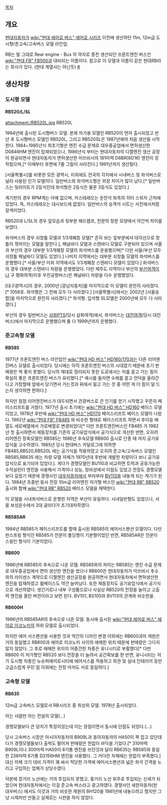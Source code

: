 [[목차]]


== 개요 ==
[[현대자동차]]가 [[wiki:"현대 에어로 버스" 에어로 시리즈]] 이전에 생산하던 11m, 12m급 도시형/준고속/고속버스 모델 라인업.

RB는 말 그대로 Rear engine - Bus 의 약자로 종전 생산되던 프론트엔진 버스인 [[wiki:"현대 FB" FB500]]과 대비되는 이름이다. 참고로 이 모델과 이름이 같은 현대RB라는 회사가 있다. (현대 계열사는 아닌듯) [http://hyundairb.com/index.asp?korea=1 #]

== 생산차량 ==
=== 도시형 모델 ===
==== RB520/L/SL ====
attachment:/RB520L.jpg
RB520L

1984년에 출시된 도시형버스 모델. 본래 자가용 모델인 RB520이 먼저 출시되었고 반년 후 도시형버스 모델인 RB520L, 그리고 RB520SL은 1987년에야 처음 생산을 시작한다. 1984~1985년식 최초기형은 엔진 수급 문제로 대우중공업에서 면허생산한 D0846HM 엔진이 탑재되었으나, 1986년식 부터는 현대자동차의 디젤엔진 생산 공장이 완공되면서 현대자동차가 면허생산한 미쓰비시의 181마력 D6BR(6D16) 엔진이 장착됬으며,[* 이때부터 후면에 7줄 그릴이 사라진다.] 1991년까지 생산됬다.

[서울특별시]를 비롯한 모든 광역시, 이외에도 전국의 각지에서 시내버스 및 좌석버스로 널리 사용된 인기 모델이다. 일반버스와 좌석버스형은 외장 차이가 많이 났다.[* 일반버스는 뒷라이트가 2등식인데 좌석형은 2등식은 물론 3등식도 있었다.]

계기판의 경우 RPM계는 아예 없으며, 카스테레오는 운전석 좌측의 히터 스위치 근처에 있었다. 즉, 카스테레오는 대시보드에 없었다. 일반버스의 승객석 시트는 사진에서처럼 갈색이었다.

RB520과 L/SL의 경우 앞모습과 뒷부분 헤드램프, 전문의 창문 모양에서 약간씩 차이를 보였다.

좌석버스의 경우 쇠창틀 모델과 1/3개폐창 모델[* 흔히 보는 앞부분에서 대각선으로 창틀이 꺾어지는 모델을 말한다.], 패널바디 모델과 스텐바디 모델로 구분되어 있으며 서울과 부산의 경우 대부분 1/3개폐창 모델의 좌석버스를 운용했으며[* 다만 서울/부산 모두 쇠창틀 패널바디 모델도 있었다.] 나머지 지역에서는 대부분 쇠창틀 모델의 좌석버스를 운행했다.[* 서울/부산 이외 지역에서도 1/3개폐창 스텐바디 모델이 있었다.] 좌석버스의 경우 대부분 스텐바디 차량을 운행했었다. 다만 제주도 지역이나 부산의 [[부산여객]]이나 구 평화여객(이후 우진공항버스)은 패널바디 차량을 다수 운행했었다.

[대구광역시]의 경우, 2000년 [광남자동차]를 마지막으로 이 모델이 완전히 사라졌다.[* 1056호. 좌석형은 그 전에 모두 다 사라졌다.] [서울특별시]에서는 2002년 [서울승합]을 마지막으로 완전히 사라졌다.[* 좌석형. 입석형 SL모델은 2000년에 모두 다 사라졌다.]

부산의 경우 일반버스는 [[삼화PTS]](당시 삼화여객)에서, 좌석버스는 [[대진여객]](당시 대진버스)에서 마지막으로 운행했으며 둘 다 1999년까지 운행했다.
=== 준고속형 모델 ===
==== RB585 ====
1977년 프론트엔진 버스 라인업인 [[wiki:"현대 HD 버스" HD160/170]]과는 다른 리어엔진버스 모델로 출시되었다. 당시에는 아직 프론트엔진 버스의 시대였기 때문에 초기 판매량은 썩 좋지 못했다. 당시의 제대로 정리되지 못한 도로에서는 차를 끌고 가는 힘이 확실히 좋은 프론트엔진 버스가 유리했다.[* 예시를 들자면 수레를 끌고 언덕을 올라간다고 가정할때 앞에서 당기면서 가는것과 뒤에서 밀고 가는 것 중 어떤 게 더 힘이 덜 드는지 생각하면 편하다.]

하지만 점점 리어엔진버스가 대두되면서 관광버스로 큰 인기를 얻기 시작했고 꾸준히 페이스리프트를 거쳤다. 1977년 출시 초기에는 [[wiki:"현대 HD 버스" HD160]] 베이스 모델이었고, 1978년 후반에 [[wiki:"현대 HD 버스" HD170]] 페이스리프트 베이스 모델이 나왔다. 1982년 [[wiki:"현대 FB" FB485]] 와 비슷한 형태로 페이스리프트 하면서 후미등 배열도 세로배열에서 가로배열로 변경되었다[* 다만 프론트엔진버스인 FB485 가 1982년 첫 출시하면서 제동장치를 기존의 공기유압식에서 공기식으로 개선한 반면, 오히려 리어엔진 장축모델인 RB585는 1986년 후속모델 RB600 출시로 단종 때 까지 공기유압식을 고수하였다. 1985년 당시 현대버스 카달로그에 의하면 FB485,RB520,RB520L 에는 공기식을 적용하였고 오히려 준고속/고속버스 모델인 RB585,RB635 에는 차량 모델 자체가 1970년대 후반에 개발한 차량이다 보니 공기유압식으로 표기되어 있었다.]. 게다가 경쟁모델인 BU110과 비교하면 트럭과 공유가능한 수직실린더 엔진을 사용해서 가격이나 성능, 정비성에서 이점도 있었고 전장도 경쟁모델보다 길었기 때문에 경쟁사인 [[대우자동차]]에서 부랴부랴 [[BV113]]을 내놓게 되는 계기가 된다. 1984년 초중반 동사 전장 10m급 리어엔진 저가형 버스인 [[wiki:"현대 RB" RB520]] 출시와 함께 [[wiki:"현대 RB" RB520]] 베이스 모델을 채택한다. 

이 모델을 시내좌석버스로 운행한 지역은 부산이 유일하다. 시내일반형도 있었으나, 서울 보성운수에서 2대 굴리다가 조기대차하였다.

==== RB585AR ====
1984년 RB585가 페이스리프트를 할때 출시된 RB585의 에어서스펜션 모델이다. 다만 판스프링 형식인 RB585가 전문이 폴딩형이 기본형이었던 반면, RB585AR은 전문이 스윙인 형식이 기본이었다. 

==== RB600 ====
1986년에 RB585의 후속으로 나온 모델. RB585와의 차이는 RB585는 엔진 수급 문제로 대우중공업에서 면허 생산한 엔진을 썼으나 RB600은 현대자동차가 미쓰비시 후소와의 라이센스 계약으로 디젤엔진 생산공장을 완공하면서 현대자동차에서 면허생산한 엔진을 탑재하였고 휠베이스도 약간 늘어났다. 또한 제동장치도 공기유압식에서 공기식으로 개선하였다. 생긴거로나 내부 구성품으로나 사실상 RB520의 전장을 늘이고 고출력 엔진을 올린 버전이라고 보면 된다. BV101, BS105와 BV113의 관계와 비슷한꼴.

==== RB600H ====
1986년의 RB585AR의 후속으로 나온 모델. 동시에 출시된 [[wiki:"현대 에어로 버스" 에어로 이코노미]]의 하위 모델로 출시되었다.

하지만 에어 서스펜션을 사용한 것과 약간의 디자인 변경 이외에는 RB600과의 제원은 거의 동일했고 RB600과 에어로 이코노미 사이의 애매한 위치 때문에 판매량은 그다지 많지 않았다. 그 후로 애매한 위치의 어중간한 차종은 유니시티로 부활했다[* 다만 RB600 이 저가형인 RB520 보다 전장을 더 늘려서 공간확보를 한 반면, 유니시티는 저가 도시형 차종인 뉴슈퍼에어로시티에 에어서스를 적용하고 외관 및 실내 인테리어 등만 고급스럽게 꾸민 점 이외에는 전장 마저도 서로 동일하다.]

=== 고속형 모델 ===
==== RB635 ====
12m급 고속버스 모델로서 RB시리즈 중 최상위 모델. 1978년 출시되었다.

아는 사람만 아는 전설의 모델(...)

경쟁모델보다 큰 덩치가 특징이었는데 이는 장점이면서 동시에 단점도 되었다.(...)

당시 고속버스 시장은 아시아자동차의 B909L과 동아자동차의 HA50이 꽉 잡고 있던데다가 경쟁모델들보다 출력도 떨어져 판매량은 한없이 바닥을 기었다.[* 310마력 B909L이나 300마력 HA50이 8기통 엔진을 쓰던것과 달리 RB635는 RB585와 동일한 236마력 6기통 D2156HM 엔진을 사용했다. 그 커다란 차체에는 한없이 부족했다.] 대신 차체 크기 대비 가격이 꽤 싸서 적당한 가격에 에어서스펜션과 넓은 좌석 간격을 노리고 구입하는 업체가 상당수였다.

덕분에 장거리 노선에는 거의 투입되지 못했고, 중거리 노선 위주로 투입되는 신세가 되었으며 현대자동차에서는 이걸 준고속 버스라고 광고하였다. 경쟁사인 새한자동차(현 대우버스) 에서도 이것과 거의 비슷한 제원의 BH120을 1981년에 내놓으려고 했지만 그냥 시제차만 만들고 실제로는 시판을 하지 않았다.
